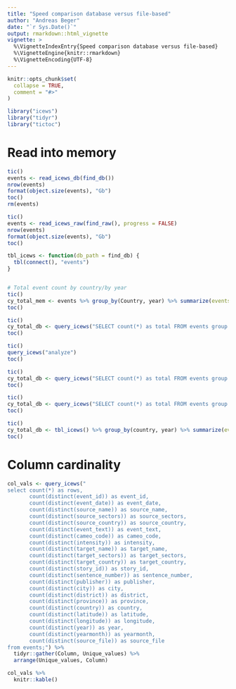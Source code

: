 ```yaml
---
title: "Speed comparison database versus file-based"
author: "Andreas Beger"
date: "`r Sys.Date()`"
output: rmarkdown::html_vignette
vignette: >
  %\VignetteIndexEntry{Speed comparison database versus file-based}
  %\VignetteEngine{knitr::rmarkdown}
  %\VignetteEncoding{UTF-8}
---
```


```r
knitr::opts_chunk$set(
  collapse = TRUE,
  comment = "#>"
)
```

```r
library("icews")
library("tidyr")
library("tictoc")
```

# Read into memory

```r
tic()
events <- read_icews_db(find_db())
nrow(events)
format(object.size(events), "Gb")
toc()
rm(events)
```


```r
tic()
events <- read_icews_raw(find_raw(), progress = FALSE)
nrow(events)
format(object.size(events), "Gb")
toc()
```


```r
tbl_icews <- function(db_path = find_db) {
  tbl(connect(), "events")
}


# Total event count by country/by year
tic()
cy_total_mem <- events %>% group_by(Country, year) %>% summarize(events = n())
toc()

tic()
cy_total_db <- query_icews("SELECT count(*) as total FROM events group by country, year;")
toc()

tic()
query_icews("analyze")
toc()

tic()
cy_total_db <- query_icews("SELECT count(*) as total FROM events group by country, year;")
toc()

tic()
cy_total_db <- query_icews("SELECT count(*) as total FROM events group by year, country;")
toc()

tic()
cy_total_db <- tbl_icews() %>% group_by(country, year) %>% summarize(events = n()) %>% collect()
toc()
```

# Column cardinality

```r
col_vals <- query_icews("
select count(*) as rows,
       count(distinct(event_id)) as event_id,
       count(distinct(event_date)) as event_date,
       count(distinct(source_name)) as source_name,
       count(distinct(source_sectors)) as source_sectors,
       count(distinct(source_country)) as source_country,
       count(distinct(event_text)) as event_text,
       count(distinct(cameo_code)) as cameo_code,
       count(distinct(intensity)) as intensity,
       count(distinct(target_name)) as target_name,
       count(distinct(target_sectors)) as target_sectors,
       count(distinct(target_country)) as target_country,
       count(distinct(story_id)) as story_id,
       count(distinct(sentence_number)) as sentence_number,
       count(distinct(publisher)) as publisher,
       count(distinct(city)) as city,
       count(distinct(district)) as district,
       count(distinct(province)) as province,
       count(distinct(country)) as country,
       count(distinct(latitude)) as latitude,
       count(distinct(longitude)) as longitude,
       count(distinct(year)) as year,
       count(distinct(yearmonth)) as yearmonth,
       count(distinct(source_file)) as source_file
from events;") %>%
  tidyr::gather(Column, Unique_values) %>%
  arrange(Unique_values, Column) 

col_vals %>%
  knitr::kable()
```

